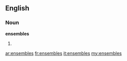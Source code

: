 ==English==

===Noun===
'''ensembles'''

# {{plural of|[[ensemble]]}}

[[ar:ensembles]]
[[fr:ensembles]]
[[it:ensembles]]
[[my:ensembles]]